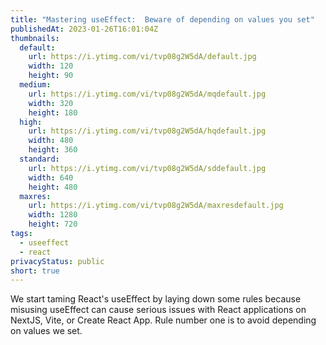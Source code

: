 ```yaml
---
title: "Mastering useEffect:  Beware of depending on values you set"
publishedAt: 2023-01-26T16:01:04Z
thumbnails:
  default:
    url: https://i.ytimg.com/vi/tvp08g2W5dA/default.jpg
    width: 120
    height: 90
  medium:
    url: https://i.ytimg.com/vi/tvp08g2W5dA/mqdefault.jpg
    width: 320
    height: 180
  high:
    url: https://i.ytimg.com/vi/tvp08g2W5dA/hqdefault.jpg
    width: 480
    height: 360
  standard:
    url: https://i.ytimg.com/vi/tvp08g2W5dA/sddefault.jpg
    width: 640
    height: 480
  maxres:
    url: https://i.ytimg.com/vi/tvp08g2W5dA/maxresdefault.jpg
    width: 1280
    height: 720
tags:
  - useeffect
  - react
privacyStatus: public
short: true
---
```


We start taming React's useEffect by laying down some rules because misusing useEffect can cause serious issues with React applications on NextJS, Vite, or Create React App. Rule number one is to avoid depending on values we set.

